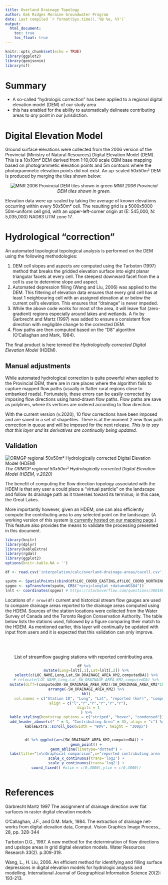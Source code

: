 ```yaml
---
title: Overland Drainage Topology
author: Oak Ridges Moraine Groundwater Program
date: Last compiled `r format(Sys.time(),'%B %e, %Y')`
output: 
  html_document:
    toc: true
    toc_float: true
---
```


```r
knitr::opts_chunk$set(echo = TRUE)
library(ggplot2)
library(geojsonio)
library(sf)
```


# Summary
* A so-called "hydrologic correction" has been applied to a regional digital elevation model (DEM) of our study area
* this has enabled for the ability to automatically delineate contributing areas to *any* point in our jurisdiction.


# Digital Elevation Model
Ground surface elevations were collected from the 2006 version of the Provincial (Ministry of Natural Resources) Digital Elevation Model (DEM). This is a 10x10m² DEM derived from 1:10,000 scale OBM base mapping based on photogrammetic elevation points and 5m contours where the photogrammetic elevation points did not exist. An up-scaled 50x50m² DEM is produced by merging the tiles shown below:

<center>
![MNR 2006 Provincial DEM tiles shown in green](fig/dem-tiles.png)
*MNR 2006 Provincial DEM tiles shown in green.*
</center>

<!-- 
BELOW CREATES THE dem-tiles.png
# ```{r fig.asp=0.50, fig.align="center", fig.width=12, message=FALSE, warning=FALSE, echo=FALSE, fig.cap="MNR 2006 Provincial DEM tiles shown in green."}

# spGL <- geojson_read("shp/greatLakes.geojson",  what="sp")
# spMNR <- geojson_read("shp/MNR_2006-tiles.geojson",  what="sp")
# spORMGP <- geojson_read("shp/ORMGP-region.geojson",  what="sp")
# spYPDTH <- geojson_read("shp/YPDTH.geojson",  what="sp")

# spMNR_points <- as.data.frame(do.call(rbind, lapply(spMNR@polygons, function(x) x@labpt))) # Convert nested list to data frame by column
# names(spMNR_points) <- c('long','lat')
# spMNR_points$num = spMNR$NUMBER

# ggplot() +
#     geom_polygon(data=spGL, aes(x=long, y=lat, group=group), fill="#51a8ff", color="#51a8ff") +
#     geom_polygon(data=spYPDTH, aes(x=long, y=lat, group=group), fill=NA, color="brown", size=1) +
#     geom_polygon(data=spORMGP, aes(x=long, y=lat, group=group), fill=NA, color="orange4", size=1) +
#     geom_polygon(data=spMNR, aes(x=long, y=lat, group=group), fill=NA, color="darkgreen",size=1) +

#     geom_text(data=spMNR_points, aes(x=long, y=lat, label=num), color="darkgreen") +

#     theme_bw() + theme(axis.title = element_blank(),
#                        title = element_blank(),
#                        legend.box.spacing = unit(0, "mm")) +
#                        # plot.background=element_rect(fill="red")) +
#     #labs(x='longitude',y='latitude', title="MNR 2006 Provincial DEM tiles shown in green.") +
#     coord_sf(xlim=c(-81, -77), ylim=c(43, 45.75), expand=FALSE)
# ```
-->


Elevation data were up-scaled by taking the average of known elevations occurring within every 50x50m² cell. The resulting grid is a 5000x5000 50m-uniform cell grid, with an upper-left-corner origin at (E: 545,000, N: 5,035,000) NAD83 UTM zone 17.


# Hydrological "correction" {#hyd.corr}

An automated topological topological analysis is performed on the DEM using the following methodologies:

<!-- 1. Cell slopes and aspects are computed using a 9-point planar regression from the cell's elevation plus its 8 neighbouring grid elevations. -->
1. DEM cell slopes and aspects are computed using the Tarboton (1997) method that breaks the gridded elevation surface into eight planar triangular facets at every cell. The steepest downward facet from the a cell is use to determine slope and aspect.
2. Automated depression filling (Wang and Liu, 2006) was applied to the DEM. This filtering of elevation data ensures that every grid cell has at least 1 neighbouring cell with an assigned elevation at or below the current cell's elevation. This ensures that "drainage" is never impeded.
3. While the above code works for most of the area, it will leave flat (zero-gradient) regions especially around lakes and wetlands. A fix by Garbrecht and Martz (1997) was added to ensure a consistent flow direction with negligible change to the corrected DEM.
4. Flow paths are then computed based on the "D8" algorithm (O'Callaghan and Mark, 1984).

The final product is here termed the *Hydrologically corrected Digital Elevation Model* (HDEM).

## Manual adjustments

While automated hydrological correction is quite powerful when applied to the Provincial DEM, there are in rare places where the algorithm fails to capture mapped flow paths (usually in flatter rural regions close to embanked roads). Fortunately, these errors can be easily corrected by imposing flow directions using hand-drawn flow paths. Flow paths are save as polylines, where its vertices are ordered according to flow direction. 

With the current version (v.2020), 10 flow corrections have been imposed and are saved in a set of shapefiles.  There is at the moment 2 new flow path correction in queue and will be imposed for the next release. *This is to say that this layer and its derivatives are continually being updated.*


## Validation

![ORMGP regional 50x50m² Hydrologically corrected Digital Elevation Model (HDEM)](fig/regional-hdem.png)
*The ORMGP regional 50x50m² Hydrologically corrected Digital Elevation Model (HDEM, v.2020)*

The benefit of computing the flow direction topology associated with the HDEM is that any user a could place a "virtual particle" on the landscape and follow its drainage path as it traverses toward its terminus; in this case, the Great Lakes.

More importantly however, given an HDEM, one can also efficiently compute the contributing area to any selected point on the landscape. (A working version of this system [is currently hosted on our mapping page](https://www.oakridgeswater.ca/).) This feature also provides the means to validate the processing presented in this document.



```r
library(knitr)
library(dplyr)
library(kableExtra)
library(rgdal)
library(ggplot2)
options(knitr.kable.NA = '')

df <- read.csv('interpolation/calc/overland-drainage-areas/cacoll.csv')

sputm <- SpatialPoints(cbind(df$LOC_COORD_EASTING,df$LOC_COORD_NORTHING), proj4string=CRS("+proj=utm +zone=17 +datum=WGS84"))
spgeo <- spTransform(sputm, CRS("+proj=longlat +datum=WGS84"))
lnlt <- coordinates(spgeo) # https://stackoverflow.com/questions/30018098/how-to-convert-utm-coordinates-to-lat-and-long-in-r
```


Locations of `r nrow(df)` current and historical stream flow gauges are used to compare drainage areas reported to the drainage areas computed using the HDEM. Sources of the station locations were collected from the Water Survey of Canada and the Toronto Region Conservation Authority. The table below lists the stations used, followed by a figure comparing their match to the HDEM. As mentioned earlier, this layer will continually be updated with input from users and it is expected that this validation can only improve.


<!-- ![](fig/graphical-comparison.png) -->

<!-- BELOW CREATS graphical-comparison.png -->
<br></br>
<center>List of streamflow gauging stations with reported contributing area.
```r

df %>%
  mutate(Long=lnlt[,1],Lat=lnlt[,2]) %>%
  select(c(LOC_NAME,Long,Lat,SW_DRAINAGE_AREA_KM2,computedDA)) %>%
  # relocate(LOC_NAME,Long,Lat,SW_DRAINAGE_AREA_KM2,computedDA) %>%
  mutate(diff=(computedDA-SW_DRAINAGE_AREA_KM2)/SW_DRAINAGE_AREA_KM2*100) %>%
  arrange(-SW_DRAINAGE_AREA_KM2) %>%
  kbl(
    col.names = c("Station ID", "Long", "Lat", "reported (km²)", "computed (km²)", "*difference* (%)"),
    align = c("l","r","r","r","r","r"),
    digits = 1
  ) %>%
  kable_styling(bootstrap_options = c("striped", "hover", "condensed")) %>%
  add_header_above(c(" " = 3, "Contributing Area" = 3), align = "c") %>%
  kableExtra::scroll_box(width = "90%", height = "300px")


df %>% ggplot(aes(SW_DRAINAGE_AREA_KM2,computedDA)) +
  geom_point() +
  geom_abline(linetype="dotted") +
  labs(title="\n\nGraphical comparison",x="reported contributing area (km²)",y="computed contributing area (km²)") +
  scale_x_continuous(trans='log2') +
  scale_y_continuous(trans='log2') +
  coord_fixed() #xlim = c(0,3000),ylim = c(0,3000))
  
```
</center>




<!-- ## Contributing area delineation -->

<!-- One (of many) APIs (application programming interfaces) hosted by the ORMGP leverages the drainage topology computed in the area. Now, users have the ability to have returned a delineated catchment area polygon for any given point that lies within the HDEM extent.  -->

<!-- Try below: -->
<!-- ```{r, echo=FALSE, message=FALSE, warning=FALSE, out.height='600px', out.width='100%', fig.cap="ORMGP v.2020 HDEM. Click anywhere (within our jurisdiction) to return its contributing area. *Hint: best to click along a watercourse*"} -->
<!-- knitr::include_app("https://owrc.shinyapps.io/CAdemo/", height = "600px") -->
<!-- ``` -->


# References

Garbrecht Martz 1997 The assignment of drainage direction over flat surfaces in raster digital elevation models

O'Callaghan, J.F., and D.M. Mark, 1984. The extraction of drainage net-works from digital elevation data, Comput. Vision Graphics Image Process., 28, pp. 328-344

Tarboton D.G., 1997. A new method for the determination of flow directions and upslope areas in grid digital elevation models. Water Resources Research 33(2). p.309-319.

Wang, L., H. Liu, 2006. An efficient method for identifying and filling surface depressions in digital elevation models for hydrologic analysis and modelling. International Journal of Geographical Information Science 20(2): 193-213.

